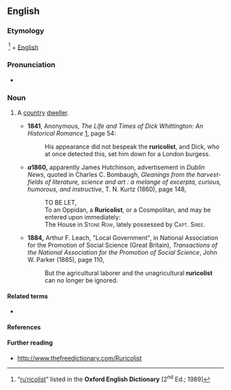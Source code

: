 ==English==

===Etymology===
{{etyl|la|en}} {{m|la|rūricola}} <ref name="OED">“[http://dictionary.oed.com/cgi/entry/50210754?single=1&query_type=word&queryword=ruricolist&first=1&max_to_show=10 ruˈricolist]” listed in the '''Oxford English Dictionary''' [2<sup>nd</sup> Ed.; 1989]</ref> + [[w:English language|English]] {{m|en|-ist}}

===Pronunciation===
* {{a|RP}} {{IPA|/ɹuːˈɹɪkəlɪst/|lang=en}}

===Noun===
{{en-noun}}

# {{lb|en|rare|obsolete}} A [[country]] [[dweller]].
#* '''1841''', Anonymous, ''The Life and Times of Dick Whittington: An Historical Romance'' [http://books.google.com/books?id=kAYoAAAAMAAJ], page 54:
#*: His appearance did not bespeak the '''ruricolist''', and Dick, who at once detected this, set him down for a London burgess.
#* '''''a''1860,''' apparently James Hutchinson, advertisement in ''Dublin News'', quoted in Charles C. Bombaugh, ''Gleanings from the harvest-fields of literature, science and art : a melange of excerpta, curious, humorous, and instructive'', T. N. Kurtz (1860), page 148,
#*: TO BE LET,
#*: To an Oppidan, a '''Ruricolist''', or a Cosmpolitan, and may be entered upon immediately:
#*: The House in <span style="font-variant:small-caps">Stone Row</span>, lately possessed by <span style="font-variant:small-caps">Capt. Siree</span>.
#* '''1884,''' Arthur F. Leach, "Local Government", in National Association for the Promotion of Social Science (Great Britain), ''Transactions of the National Association for the Promotion of Social Science'', John W. Parker (1885), page 110,
#*: But the agricultural laborer and the unagricultural '''ruricolist''' can no longer be ignored.

====Related terms====
* {{l|en|ruricolous}}

====References====
<references/>

====Further reading====
* http://www.thefreedictionary.com/Ruricolist